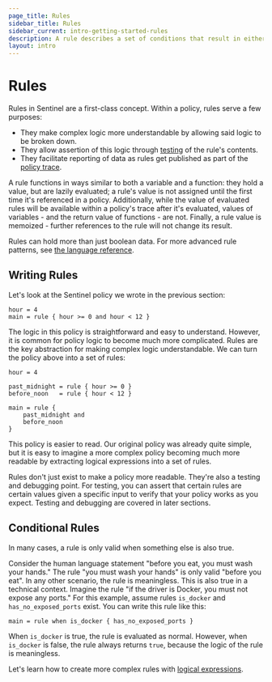 ```yaml
---
page_title: Rules
sidebar_title: Rules
sidebar_current: intro-getting-started-rules
description: A rule describes a set of conditions that result in either true or false.
layout: intro
---
```


# Rules

Rules in Sentinel are a first-class concept. Within a policy, rules serve a few
purposes:

- They make complex logic more understandable by allowing said logic to be
  broken down.
- They allow assertion of this logic through
  [testing](/sentinel/intro/getting-started/testing) of the rule's contents.
- They facilitate reporting of data as rules get published as part of the [policy
  trace](/sentinel/writing/tracing).

A rule functions in ways similar to both a variable and a function: they hold a
value, but are lazily evaluated; a rule's value is not assigned until the first
time it's referenced in a policy. Additionally, while the value of evaluated
rules will be available within a policy's trace after it's evaluated, values of
variables - and the return value of functions - are not. Finally, a rule value
is memoized - further references to the rule will not change its result.

Rules can hold more than just boolean data. For more advanced rule patterns, see
[the language reference](/sentinel/language/rules).

## Writing Rules

Let's look at the Sentinel policy we wrote in the previous section:

```sentinel
hour = 4
main = rule { hour >= 0 and hour < 12 }
```

The logic in this policy is straightforward and easy to understand. However,
it is common for policy logic to become much more complicated. Rules are the
key abstraction for making complex logic understandable. We can turn the
policy above into a set of rules:

```sentinel
hour = 4

past_midnight = rule { hour >= 0 }
before_noon   = rule { hour < 12 }

main = rule {
	past_midnight and
	before_noon
}
```

This policy is easier to read. Our original policy was already quite
simple, but it is easy to imagine a more complex policy becoming much
more readable by extracting logical expressions into a set of rules.

Rules don't just exist to make a policy more readable. They're also a
testing and debugging point. For testing, you can assert that certain rules
are certain values given a specific input to verify that your policy works
as you expect. Testing and debugging are covered in later sections.

## Conditional Rules

In many cases, a rule is only valid when something else is also true.

Consider the human language statement "before you eat, you must wash your hands."
The rule "you must wash your hands" is only valid "before you eat". In any
other scenario, the rule is meaningless.
This is also true in a technical context. Imagine the rule "if the driver
is Docker, you must not expose any ports." For this example, assume
rules `is_docker` and `has_no_exposed_ports` exist. You can write this rule
like this:

```sentinel
main = rule when is_docker { has_no_exposed_ports }
```

When `is_docker` is true, the rule is evaluated as normal. However,
when `is_docker` is false, the rule always returns `true`, because the
logic of the rule is meaningless.

Let's learn how to create more complex rules with
[logical expressions](/sentinel/intro/getting-started/logic).
